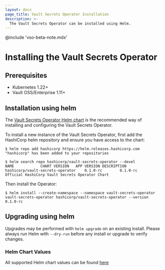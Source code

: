 ```yaml
---
layout: docs
page_title: Vault Secrets Operator Installation
description: >-
  The Vault Secrets Operator can be installed using Helm.
---
```


@include 'vso-beta-note.mdx'

# Installing the Vault Secrets Operator

## Prerequisites

- Kubernetes 1.22+
- Vault OSS/Enterprise 1.11+

## Installation using helm

The [Vault Secrets Operator Helm chart](/vault/docs/platform/k8s/vso/helm) is the recommended way of
installing and configuring the Vault Secrets Operator.

To install a new instance of the Vault Secrets Operator, first add the
HashiCorp helm repository and ensure you have access to the chart:

```shell-session
$ helm repo add hashicorp https://helm.releases.hashicorp.com
"hashicorp" has been added to your repositories

$ helm search repo hashicorp/vault-secrets-operator --devel
NAME           	CHART VERSION	APP VERSION	DESCRIPTION
hashicorp/vault-secrets-operator	0.1.0-rc       	0.1.0-rc     	Official HashiCorp Vault Secrets Operator Chart
```

Then install the Operator:

```shell-session
$ helm install --create-namespace --namespace vault-secrets-operator vault-secrets-operator hashicorp/vault-secrets-operator --version 0.1.0-rc
```


## Upgrading using helm

Upgrades may be performed with `helm upgrade` on an existing install. Please
always run Helm with `--dry-run` before any install or upgrade to verify
changes.


### Helm Chart Values
All supported Helm chart values can be found [here](/vault/docs/platform/k8s/vso/helm)
